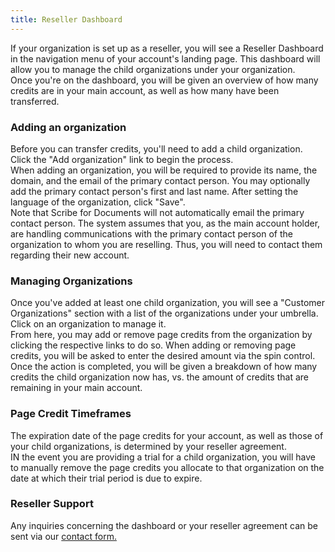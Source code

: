 ```yaml
---
title: Reseller Dashboard
---
```



If your organization is set up as a reseller, you will see a Reseller Dashboard in the navigation menu of your account's landing page. This dashboard will allow you to manage the child organizations under your organization.  
Once you're on the dashboard, you will be given an overview of how many credits are in your main account, as well as how many have been transferred.

### Adding an organization

Before you can transfer credits, you'll need to add a child organization. Click the "Add organization" link to begin the process.  
When adding an organization, you will be required to provide its name, the domain, and the email of the primary contact person. You may optionally add the primary contact person's first and last name. After setting the language of the organization, click "Save".  
Note that Scribe for Documents will not automatically email the primary contact person. The system assumes that you, as the main account holder, are handling communications with the primary contact person of the organization to whom you are reselling. Thus, you will need to contact them regarding their new account.

### Managing Organizations

Once you've added at least one child organization, you will see a "Customer Organizations" section with a list of the organizations under your umbrella. Click on an organization to manage it.   
From here, you may add or remove page credits from the organization by clicking the respective links to do so. When adding or removing page credits, you will be asked to enter the desired amount via the spin control. Once the action is completed, you will be given a breakdown of how many credits the child organization now has, vs. the amount of credits that are remaining in your main account.  

### Page Credit Timeframes

The expiration date of the page credits for your account, as well as those of your child organizations, is determined by your reseller agreement.  
IN the event you are providing a trial for a child organization, you will have to manually remove the page credits you allocate to that organization on the date at which their trial period is due to expire.

### Reseller Support

Any inquiries concerning the dashboard or your reseller agreement can be sent via our [contact form.](https://pneumasolutions.com/contact/)